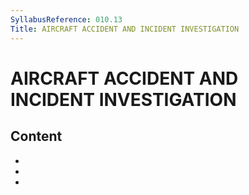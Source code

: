 ```yaml
---
SyllabusReference: 010.13
Title: AIRCRAFT ACCIDENT AND INCIDENT INVESTIGATION
---
```


# AIRCRAFT ACCIDENT AND INCIDENT INVESTIGATION

## Content

- <Link href="010.13.01" />
- <Link href="010.13.02" />
- <Link href="010.13.03" />
